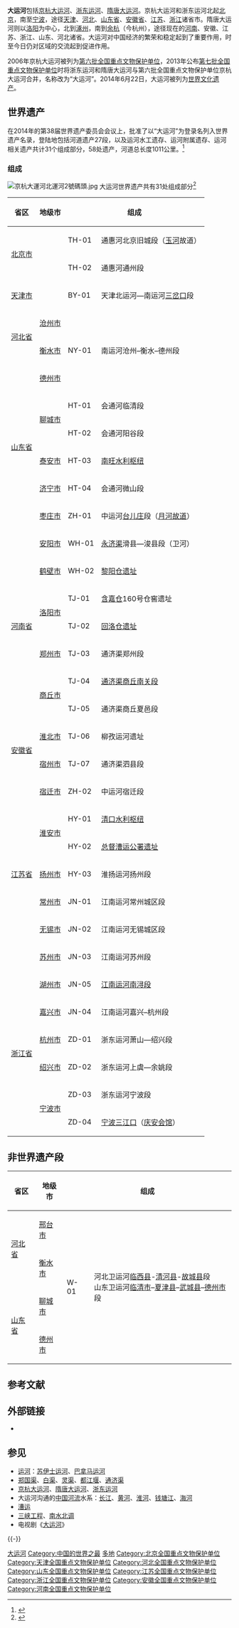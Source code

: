 {{Otheruses|大運河 (消歧義)}}
{{世界文化遗产概要表
|site_img = 大運河.png
|site_img_capt = 大運河河道
|site_img_width = 280px
|zh_name = 大运河
|en_name = The Grand Canal
|fr_name = Le Grand Canal
| country = {{CHN}}
| Region = 亚洲和太平洋地区
|criterion_c = (i)(iii)(iv)(vi)
|rg_year = 2014
|ex_rg_year = 
|ID=1443
|remarks = 含[[京杭大运河|京杭大运河]]、[[浙东运河|浙东运河]]、[[隋唐大运河|隋唐大运河]]
|org_url = http://whc.unesco.org/en/list/1443/
| map_img = 
| map_img_width =
| locator_x =
| locator_y =
|Area=20819.11公顷|Buffer_zone=55629公顷}}
{{文物保护单位
|图片 =大運河.png
| 级别 = 全国
| 名称 = 大运河
| 编号 = 7-1973-3-009
| 分类 = 古建筑
| 时代 = 春秋至中华人民共和国
| 所在 = 北京市、天津市、河北省、浙江省、江苏省、安徽省、山东省、河南省
| 登录 = 2013年3月5日
}}
'''大运河'''包括[[京杭大运河|京杭大运河]]、[[浙东运河|浙东运河]]、[[隋唐大运河|隋唐大运河]]。京杭大运河和浙东运河北起[[北京|北京]]，南至[[宁波|宁波]]，途径[[天津|天津]]、[[河北|河北]]、[[山东省|山东省]]、[[安徽省|安徽省]]、[[江苏|江苏]]、[[浙江|浙江]]诸省市。隋唐大运河则以[[洛阳|洛阳]]为中心，北到[[涿州|涿州]]，南到[[余杭|余杭]]（今杭州），途径现在的[[河南|河南]]、安徽、江苏、浙江、山东、河北诸省。大运河对中国经济的繁荣和稳定起到了重要作用，时至今日仍对区域的交流起到促进作用。

2006年京杭大运河被列为[[第六批全国重点文物保护单位|第六批全国重点文物保护单位]]，2013年公布[[第七批全国重点文物保护单位|第七批全国重点文物保护单位]]时将浙东运河和隋唐大运河与第六批全国重点文物保护单位京杭大运河合并，名称改为“大运河”。2014年6月22日，大运河被列为[[世界文化遗产|世界文化遗产]]。

==世界遗产==
在2014年的第38届世界遗产委员会会议上，批准了以“大运河”为登录名列入世界遗产名录，登陆地包括河道遗产27段，以及运河水工遗存、运河附属遗存、运河相关遗产共计31个组成部分，58处遗产，河道总长度1011公里。<ref>{{Cite web |url=http://news.sohu.com/20140622/n401173009.shtml |title=中国大运河成功列入世界遗产名录 |access-date=2014-06-23 |archive-date=2021-02-20 |archive-url=https://web.archive.org/web/20210220173645/http://news.sohu.com/20140622/n401173009.shtml |dead-url=no }}</ref>
{{世界遗产基准|1|3|4|6}}

=== 组成 ===
[[File:京杭大運河北運河2號碼頭.jpg|thumb]]
大运河世界遗产共有31处组成部分<ref>{{cite web|url=http://whc.unesco.org/uploads/nominations/1443.pdf|title=World Heritage Convention Cultural Heritage Nominated by People's Republic of China - THE GRAND CANAL|author=State Administration of Cultural Heritage of People's Republic of China|publisher=UNESCO World Heritage Centre|accessdate=2014-07-17|archive-date=2014-07-25|archive-url=https://web.archive.org/web/20140725150540/http://whc.unesco.org/uploads/nominations/1443.pdf|dead-url=no}}</ref>
{| class="wikitable"
|-
! 省区
! 地级市
! colspan="2" | 组成
! 附属子项
|-
| rowspan="2" colspan="2" | [[北京市|北京市]]
| TH-01
| 通惠河北京旧城段（[[玉河|玉河]]故道）
| [[澄清闸|澄清上闸]]、[[澄清闸|澄清中闸]]、[[什刹海|什刹海]]
|-
| TH-02
| 通惠河通州段
|
|-
| colspan="2" | [[天津市|天津市]]
| BY-01
| 天津北运河—南运河[[三会海口|三岔口]]段
|
|-
| rowspan="2" | [[河北省|河北省]]
| [[沧州市|沧州市]]
| rowspan="3" | NY-01
| rowspan="3" | 南运河沧州–衡水–德州段
| rowspan="3" |[[连镇谢家坝|连镇谢家坝]]、华家口夯土险工
|-
| [[衡水市|衡水市]]
|-
| rowspan="7" | [[山东省|山东省]]
| [[德州市|德州市]]
|-
| rowspan="2" | [[聊城市|聊城市]]
| HT-01
| 会通河临清段
| [[临清运河钞关|临清运河钞关]]
|-
| HT-02
| 会通河阳谷段
| [[阿城下闸|阿城下闸]]、[[阿城上闸|阿城上闸]]、[[荆门下闸|荆门下闸]]、[[荆门上闸|荆门上闸]]
|-
| [[泰安市|泰安市]]
| rowspan="2" | HT-03
| rowspan="2" | [[南旺水利枢纽|南旺水利枢纽]]
| [[小汶河|小汶河]]、[[戴村坝|戴村坝]]
|-
| rowspan="2" | [[济宁市|济宁市]]
| [[十里闸|十里闸]]、[[徐建口斗门遗址|徐建口斗门遗址]]、[[邢通斗门遗址|邢通斗门遗址]]、汶上运河砖砌河堤<br />[[柳林闸|柳林闸]]、[[南旺分水龙王庙|南旺分水龙王庙遗址]]、[[寺前铺闸|寺前铺闸]]
|-
| HT-04
| 会通河微山段
| [[利建闸|利建闸]]
|-
| [[枣庄市|枣庄市]]
| ZH-01
| 中运河[[台儿庄|台儿庄]]段（[[月河故道|月河故道]]）
| 
|-
| rowspan="8" | [[河南省|河南省]]
| [[安阳市|安阳市]]
| rowspan="2" | WH-01
| rowspan="2" |[[永济渠|永济渠]]滑县—浚县段（卫河）
| 
|-
| rowspan="2" | [[鹤壁市|鹤壁市]]
| 　<!-- placeholder -->
|-
| WH-02
| [[黎阳仓遗址|黎阳仓遗址]]
| 
|-
| rowspan="2" | [[洛阳市|洛阳市]]
| TJ-01
| [[含嘉仓|含嘉仓]]160号仓窖遗址
| 
|-
| TJ-02
| [[回洛仓遗址|回洛仓遗址]]
| 
|-
| [[郑州市|郑州市]]
| TJ-03
| 通济渠郑州段
| 
|-
| rowspan="2" | [[商丘市|商丘市]]
| TJ-04
| [[大运河商丘南关码头遗址|通济渠商丘南关段]]
| 
|-
| TJ-05
| 通济渠商丘夏邑段
| 
|-
| rowspan="2" | [[安徽省|安徽省]]
| [[淮北市|淮北市]]
| TJ-06
| 柳孜运河遗址
| 柳孜桥梁遗址
|-
| [[宿州市|宿州市]]
| TJ-07
| 通济渠泗县段
| 
|-
| rowspan="7" | [[江苏省|江苏省]]
| [[宿迁市|宿迁市]]
| ZH-02
| 中运河宿迁段
| [[龙王庙行宫|宿迁龙王庙]]
|-
| rowspan="2" | [[淮安市|淮安市]]
| HY-01
| [[清口水利枢纽|清口水利枢纽]]
| [[淮扬运河淮安段|淮扬运河淮安段]]、[[双金闸|双金闸]]、[[清江闸|清江闸]]、[[洪泽湖大堤|洪泽湖石坝]]
|-
| HY-02
| [[总督漕运公署遗址|总督漕运公署遗址]]
| 
|-
| [[扬州市|扬州市]]
| HY-03
| 淮扬运河扬州段
| [[刘堡闸|刘堡闸]]、[[盂城驿|盂城驿]]、[[邵伯古堤|邵伯古堤]]、[[邵伯运河码头及铁牛|邵伯码头]]、[[煬帝陵|炀帝陵]]、[[瘦西湖|瘦西湖]]、[[天宁寺_(扬州)|天宁寺行宫]]<br />[[个园|个园]]、[[汪氏小苑|汪氏小苑]]、[[盐宗庙|盐宗庙]]、[[卢氏盐商住宅|卢绍绪宅]]
|-
| [[常州市|常州市]]
| JN-01
| 江南运河常州城区段
| 
|-
| [[无锡市|无锡市]]
| JN-02
| 江南运河无锡城区段
| [[清名桥古运河街区|清名桥历史街区]]
|-
| [[苏州市|苏州市]]
| JN-03
| 江南运河苏州段
| [[盘门|盘门]]、[[宝带桥|宝带桥]]、[[山塘街|山塘历史街区]]、[[平江路_(苏州街道)|平江历史街区]]、吴江运河古纤道
|-
| rowspan="11" | [[浙江省|浙江省]]
| [[湖州市|湖州市]]
| JN-05
| [[頔塘|江南运河南浔段]]
| [[南浔镇|南浔古镇]]
|-
| [[嘉兴市|嘉兴市]]
| rowspan="2" | JN-04
| rowspan="2" | 江南运河嘉兴–杭州段
| [[长安闸|长安闸遗址]]、[[长虹桥_(嘉兴)|长虹桥]]
|-
| rowspan="2" | [[杭州市|杭州市]]
| [[凤山水门|凤山水门遗址]]、[[富义仓|富义仓]]、[[拱宸桥|拱宸桥]]、[[广济桥_(杭州)|广济桥]]、[[桥西历史街区|桥西历史街区]]
|-
| rowspan="2" | ZD-01 
| rowspan="2" | 浙东运河萧山—绍兴段
| [[西兴码头和过塘行遗址|西兴码头和过塘行遗址]]
|-
| rowspan="2" | [[绍兴市|绍兴市]]
| [[八字桥_(绍兴)|八字桥]]、[[八字桥历史街区|八字桥社区]]、[[浙东运河纤道|绍兴古纤道]]
|-
| rowspan="2" | ZD-02
| rowspan="2" | 浙东运河上虞—余姚段
| 　<!-- placeholder -->
|-
| rowspan="3" | [[宁波市|宁波市]]
| 　<!-- placeholder -->
|-
| ZD-03
| 浙东运河宁波段
|
|-
| ZD-04
| [[三江口_(宁波)|宁波三江口]]（[[庆安会馆|庆安会馆]]）
| 
|}

==非世界遗产段== 
{| class="wikitable"
|-
! 省区
! 地级市
! colspan="2" | 组成
! 自然河流
|-
| rowspan="2" | [[河北省|河北省]]
| [[邢台市|邢台市]]
| rowspan="4" | W-01
| rowspan="4" | 河北卫运河[[临西县|临西县]]-[[清河县|清河县]]-[[故城县|故城县]]段<br> 山东卫运河[[临清市|临清市]]–[[夏津县|夏津县]]–[[武城县|武城县]]–[[德州市|德州市]]段
| rowspan="4" | [[卫运河|卫运河]]
|-
| [[衡水市|衡水市]]
|-
| rowspan="2" | [[山东省|山东省]]
| [[聊城市|聊城市]]
|-
| [[德州市|德州市]]
|}

== 参考文献 ==
{{Reflist}}

== 外部链接 ==
{{Commons category|Grand Canal of China}}
* {{Wikivoyage-inline|京杭大運河流域}}

== 参见 ==
* [[运河|运河]]：[[苏伊士运河|苏伊士运河]]、[[巴拿马运河|巴拿马运河]]
* [[郑国渠|郑国渠]]、[[白渠|白渠]]、[[灵渠|灵渠]]、[[都江堰|都江堰]]、[[通济渠|通济渠]]
* [[京杭大运河|京杭大运河]]、[[隋唐大运河|隋唐大运河]]、[[浙东运河|浙东运河]]
* 大运河沟通的[[中国河流|中国河流]]水系：[[长江|长江]]、[[黄河|黄河]]、[[淮河|淮河]]、[[钱塘江|钱塘江]]、[[海河|海河]]
* [[漕运|漕运]]
* [[三峡工程|三峡工程]]、[[南水北调|南水北调]]
* 电视剧《[[大運河_(電視劇)|大运河]]》

{{-}}
{{中国世界遗产}}
{{大运河世界文化遗产}}
{{大运河}}
{{Navboxes
|title = [[全国重点文物保护单位|全国重点文物保护单位]]
|list1 =
{{北京全国重点文物保护单位}}
{{天津全国重点文物保护单位}}
{{河北全国重点文物保护单位}}
{{浙江全国重点文物保护单位}}
{{江苏全国重点文物保护单位}}
{{安徽全国重点文物保护单位}}
{{山东全国重点文物保护单位}}
{{河南全国重点文物保护单位}}
}}

{{Portal bar|世界遗产|中国文化遗产|中国建筑|地理|北京|天津|河北|山东|江苏|浙江|安徽|河南}}

[[Category:大运河|]]
[[Category:中国的世界之最|Category:中国的世界之最]]
[[Category:中国世界遗产|多地]]
[[Category:北京全国重点文物保护单位|Category:北京全国重点文物保护单位]]
[[Category:天津全国重点文物保护单位|Category:天津全国重点文物保护单位]]
[[Category:河北全国重点文物保护单位|Category:河北全国重点文物保护单位]]
[[Category:山东全国重点文物保护单位|Category:山东全国重点文物保护单位]]
[[Category:江苏全国重点文物保护单位|Category:江苏全国重点文物保护单位]]
[[Category:浙江全国重点文物保护单位|Category:浙江全国重点文物保护单位]]
[[Category:安徽全国重点文物保护单位|Category:安徽全国重点文物保护单位]]
[[Category:河南全国重点文物保护单位|Category:河南全国重点文物保护单位]]